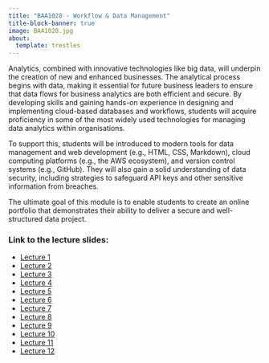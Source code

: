 ```yaml
---
title: "BAA1028 - Workflow & Data Management"
title-block-banner: true
image: BAA1028.jpg
about:
  template: trestles
---
```


Analytics, combined with innovative technologies like big data, will underpin the creation of new and enhanced businesses. The analytical process begins with data, making it essential for future business leaders to ensure that data flows for business analytics are both efficient and secure. By developing skills and gaining hands-on experience in designing and implementing cloud-based databases and workflows, students will acquire proficiency in some of the most widely used technologies for managing data analytics within organisations.

To support this, students will be introduced to modern tools for data management and web development (e.g., HTML, CSS, Markdown), cloud computing platforms (e.g., the AWS ecosystem), and version control systems (e.g., GitHub). They will also gain a solid understanding of data security, including strategies to safeguard API keys and other sensitive information from breaches.

The ultimate goal of this module is to enable students to create an online portfolio that demonstrates their ability to deliver a secure and well-structured data project.

### Link to the lecture slides:

- [Lecture 1](https://damien-dupre.github.io/BAA1028/lectures/lecture_1)
- [Lecture 2](https://damien-dupre.github.io/BAA1028/lectures/lecture_2)
- [Lecture 3](https://damien-dupre.github.io/BAA1028/lectures/lecture_3)
- [Lecture 4](https://damien-dupre.github.io/BAA1028/lectures/lecture_4)
- [Lecture 5](https://damien-dupre.github.io/BAA1028/lectures/lecture_5)
- [Lecture 6](https://damien-dupre.github.io/BAA1028/lectures/lecture_6)
- [Lecture 7](https://damien-dupre.github.io/BAA1028/lectures/lecture_7)
- [Lecture 8](https://damien-dupre.github.io/BAA1028/lectures/lecture_8)
- [Lecture 9](https://damien-dupre.github.io/BAA1028/lectures/lecture_9)
- [Lecture 10](https://damien-dupre.github.io/BAA1028/lectures/lecture_10)
- [Lecture 11](https://damien-dupre.github.io/BAA1028/lectures/lecture_11)
- [Lecture 12](https://damien-dupre.github.io/BAA1028/lectures/lecture_12)